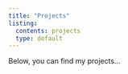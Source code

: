 ```yaml
---
title: "Projects"
listing:
  contents: projects
  type: default
---
```


Below, you can find my projects...